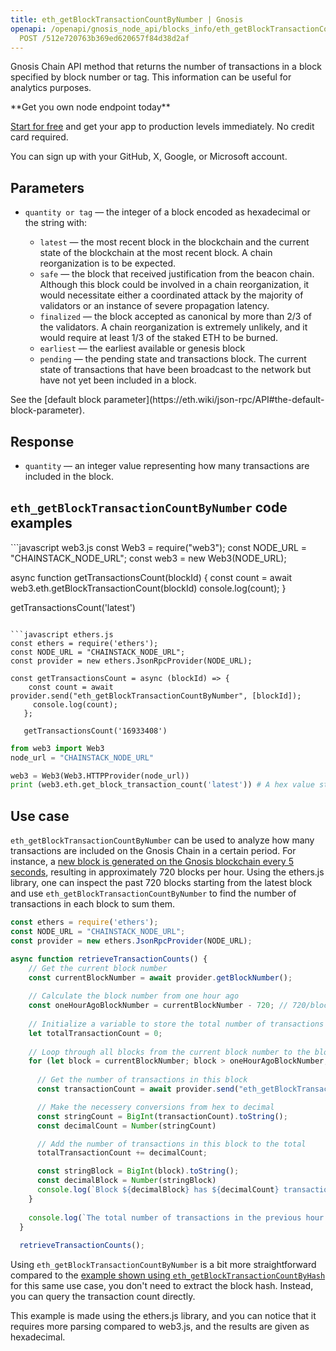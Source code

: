 ---
title: eth_getBlockTransactionCountByNumber | Gnosis
openapi: /openapi/gnosis_node_api/blocks_info/eth_getBlockTransactionCountByNumber.json
  POST /512e720763b369ed620657f84d38d2af
---

Gnosis Chain API method that returns the number of transactions in a block specified by block number or tag. This information can be useful for analytics purposes.

<Check>
**Get you own node endpoint today**

[Start for free](https://console.chainstack.com/) and get your app to production levels immediately. No credit card required.

You can sign up with your GitHub, X, Google, or Microsoft account.
</Check>


## Parameters

* `quantity or tag` — the integer of a block encoded as hexadecimal or the string with:

  + `latest` — the most recent block in the blockchain and the current state of the blockchain at the most recent block. A chain reorganization is to be expected.
  + `safe` — the block that received justification from the beacon chain. Although this block could be involved in a chain reorganization, it would necessitate either a coordinated attack by the majority of validators or an instance of severe propagation latency.
  + `finalized` — the block accepted as canonical by more than 2/3 of the validators. A chain reorganization is extremely unlikely, and it would require at least 1/3 of the staked ETH to be burned.
  + `earliest` — the earliest available or genesis block
  + `pending` — the pending state and transactions block. The current state of transactions that have been broadcast to the network but have not yet been included in a block.

<Note>
See the [default block parameter](https://eth.wiki/json-rpc/API#the-default-block-parameter).
</Note>


## Response

* `quantity` — an integer value representing how many transactions are included in the block.

## `eth_getBlockTransactionCountByNumber` code examples

<CodeGroup>
```javascript web3.js
const Web3 = require("web3");
const NODE_URL = "CHAINSTACK_NODE_URL";
const web3 = new Web3(NODE_URL);

async function getTransactionsCount(blockId) {
  const count = await web3.eth.getBlockTransactionCount(blockId)
  console.log(count);
}

getTransactionsCount('latest')
```

```javascript ethers.js
const ethers = require('ethers');
const NODE_URL = "CHAINSTACK_NODE_URL";
const provider = new ethers.JsonRpcProvider(NODE_URL);

const getTransactionsCount = async (blockId) => {
    const count = await provider.send("eth_getBlockTransactionCountByNumber", [blockId]);
     console.log(count);  
   };

   getTransactionsCount('16933408')
```

```python web3.py
from web3 import Web3  
node_url = "CHAINSTACK_NODE_URL" 

web3 = Web3(Web3.HTTPProvider(node_url)) 
print (web3.eth.get_block_transaction_count('latest')) # A hex value starting with "0x" is accepted as well.
```
</CodeGroup>


## Use case

`eth_getBlockTransactionCountByNumber` can be used to analyze how many transactions are included on the Gnosis Chain in a certain period. For instance, a [new block is generated on the Gnosis blockchain every 5 seconds](https://gnosisscan.io/chart/blocktime), resulting in approximately 720 blocks per hour. Using the ethers.js library, one can inspect the past 720 blocks starting from the latest block and use `eth_getBlockTransactionCountByNumber` to find the number of transactions in each block to sum them.

```javascript index.js
const ethers = require('ethers');
const NODE_URL = "CHAINSTACK_NODE_URL";
const provider = new ethers.JsonRpcProvider(NODE_URL);

async function retrieveTransactionCounts() {
    // Get the current block number
    const currentBlockNumber = await provider.getBlockNumber();
  
    // Calculate the block number from one hour ago
    const oneHourAgoBlockNumber = currentBlockNumber - 720; // 720/blocks/hr on average on the Gnosis mainnet
  
    // Initialize a variable to store the total number of transactions
    let totalTransactionCount = 0;
  
    // Loop through all blocks from the current block number to the block number from one hour ago
    for (let block = currentBlockNumber; block > oneHourAgoBlockNumber; block--) {
  
      // Get the number of transactions in this block
      const transactionCount = await provider.send("eth_getBlockTransactionCountByNumber", [block]);

      // Make the necessery conversions from hex to decimal
      const stringCount = BigInt(transactionCount).toString();
      const decimalCount = Number(stringCount)

      // Add the number of transactions in this block to the total
      totalTransactionCount += decimalCount;

      const stringBlock = BigInt(block).toString();
      const decimalBlock = Number(stringBlock)
      console.log(`Block ${decimalBlock} has ${decimalCount} transactions.`);
    }
  
    console.log(`The total number of transactions in the previous hour is: ${totalTransactionCount}`);
  }
  
  retrieveTransactionCounts();
```


Using `eth_getBlockTransactionCountByNumber` is a bit more straightforward compared to the [example shown using `eth_getBlockTransactionCountByHash`](/reference/gnosis_node_api/blocks_info/eth_getBlockTransactionCountByHash) for this same use case, you don't need to extract the block hash. Instead, you can query the transaction count directly.

This example is made using the ethers.js library, and you can notice that it requires more parsing compared to web3.js, and the results are given as hexadecimal.
